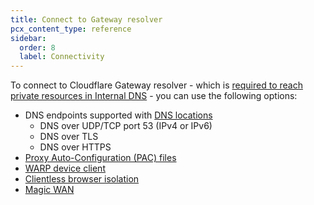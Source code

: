 ```yaml
---
title: Connect to Gateway resolver
pcx_content_type: reference
sidebar:
  order: 8
  label: Connectivity
---
```


To connect to Cloudflare Gateway resolver - which is [required to reach private resources in Internal DNS](/dns/internal-dns/#architecture-overview) - you can use the following options:

- DNS endpoints supported with [DNS locations](/cloudflare-one/connections/connect-devices/agentless/dns/locations/)
    - DNS over UDP/TCP port 53 (IPv4 or IPv6)
    - DNS over TLS
    - DNS over HTTPS
- [Proxy Auto-Configuration (PAC) files](/cloudflare-one/connections/connect-devices/agentless/pac-files/)
- [WARP device client](/cloudflare-one/connections/connect-devices/warp/)
- [Clientless browser isolation](/cloudflare-one/policies/browser-isolation/setup/clientless-browser-isolation/#filter-dns-queries)
- [Magic WAN](/magic-wan/zero-trust/cloudflare-gateway/)